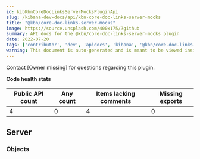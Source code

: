 ```yaml
---
id: kibKbnCoreDocLinksServerMocksPluginApi
slug: /kibana-dev-docs/api/kbn-core-doc-links-server-mocks
title: "@kbn/core-doc-links-server-mocks"
image: https://source.unsplash.com/400x175/?github
summary: API docs for the @kbn/core-doc-links-server-mocks plugin
date: 2022-07-20
tags: ['contributor', 'dev', 'apidocs', 'kibana', '@kbn/core-doc-links-server-mocks']
warning: This document is auto-generated and is meant to be viewed inside our experimental, new docs system. Reach out in #docs-engineering for more info.
---
```




Contact [Owner missing] for questions regarding this plugin.

**Code health stats**

| Public API count  | Any count | Items lacking comments | Missing exports |
|-------------------|-----------|------------------------|-----------------|
| 4 | 0 | 4 | 0 |

## Server

### Objects
<DocDefinitionList data={kbnCoreDocLinksServerMocksObj.server.objects}/>

